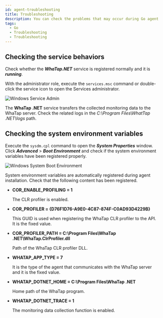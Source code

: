 ```yaml
---
id: agent-troubleshooting
title: Troubleshooting
description: You can check the problems that may occur during Go agent installation.
tags:
  - Go
  - Troubleshooting
  - Troubleshooting
---
```


## Checking the service behaviors

Check whether the **_WhaTap.NET_** service is registered normally and it is **_running_**.

With the administrator role, execute the `services.msc` command or double-click the service icon to open the Services administrator.

![Windows Service Admin](https://img.whatap.io/media/agent_dotnet/install/whatap-windows-service.png)

The **WhaTap .NET** service transfers the collected monitoring data to the WhaTap server. Check the related logs in the _C:\\Program Files\\WhatTap .NET\\logs_ path.

## Checking the system environment variables

Execute the `sysdm.cpl` command to open the **_System Properties_** window. Click **_Advanced_** > **_Boot Environment_** and check if the system environment variables have been registered properly.

![Windows System Boot Environment](https://img.whatap.io/media/agent_dotnet/install/system_properties.png)

System environment variables are automatically registered during agent installation. Check that the following content has been registered.

- **COR_ENABLE_PROFILING = 1**

  The CLR profiler is enabled.

- **COR_PROFILER = {D76F1D76-A9E0-4C87-874F-C0AD93D4229B}**

  This GUID is used when registering the WhaTap CLR profiler to the API. It is the fixed value.

- **COR_PROFILER_PATH = C:\\Program Files\\WhaTap .NET\\WhaTap.ClrProfiler.dll**

  Path of the WhaTap CLR profiler DLL.

- **WHATAP_APP_TYPE = 7**

  It is the type of the agent that communicates with the WhaTap server and it is the fixed value.

- **WHATAP_DOTNET_HOME = C:\\Program Files\\WhaTap .NET**

  Home path of the WhaTap program.

- **WHATAP_DOTNET_TRACE = 1**

  The monitoring data collection function is enabled.
